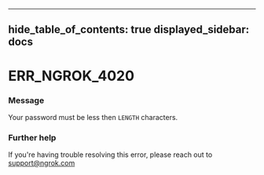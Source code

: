 

---
hide_table_of_contents: true
displayed_sidebar: docs
---


# ERR_NGROK_4020

### Message
Your password must be less then `LENGTH` characters.

<ErrorDetails />



### Further help
If you're having trouble resolving this error, please reach out to [support@ngrok.com](mailto:support@ngrok.com?subject=Help%20with%20ERR_NGROK_4020)


